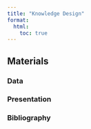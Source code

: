 ```yaml
---
title: "Knowledge Design"
format:
  html:
    toc: true
---
```


## Materials

### Data

### Presentation

### Bibliography